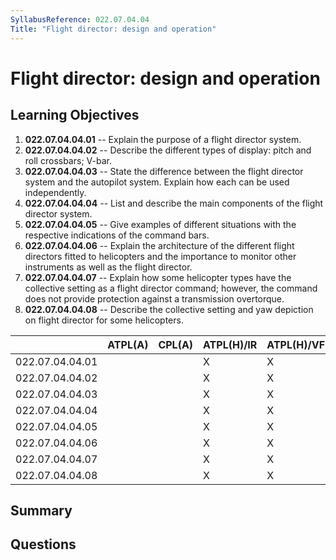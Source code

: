 ```yaml
---
SyllabusReference: 022.07.04.04
Title: "Flight director: design and operation"
---
```


# Flight director: design and operation

## Learning Objectives

1.  **022.07.04.04.01** -- Explain the purpose of a flight director system.
2.  **022.07.04.04.02** -- Describe the different types of display: pitch and
    roll crossbars; V-bar.
3.  **022.07.04.04.03** -- State the difference between the flight director
    system and the autopilot system. Explain how each can be used independently.
4.  **022.07.04.04.04** -- List and describe the main components of the flight
    director system.
5.  **022.07.04.04.05** -- Give examples of different situations with the
    respective indications of the command bars.
6.  **022.07.04.04.06** -- Explain the architecture of the different flight
    directors fitted to helicopters and the importance to monitor other
    instruments as well as the flight director.
7.  **022.07.04.04.07** -- Explain how some helicopter types have the collective
    setting as a flight director command; however, the command does not provide
    protection against a transmission overtorque.
8.  **022.07.04.04.08** -- Describe the collective setting and yaw depiction on
    flight director for some helicopters.

|                 | ATPL(A) | CPL(A) | ATPL(H)/IR | ATPL(H)/VFR | CPL(H) | IR | CBIR(A) |
| --------------- | ------- | ------ | ---------- | ----------- | ------ | -- | ------- |
| 022.07.04.04.01 |         |        | X          | X           | X      |    |         |
| 022.07.04.04.02 |         |        | X          | X           | X      |    |         |
| 022.07.04.04.03 |         |        | X          | X           | X      |    |         |
| 022.07.04.04.04 |         |        | X          | X           | X      |    |         |
| 022.07.04.04.05 |         |        | X          | X           | X      |    |         |
| 022.07.04.04.06 |         |        | X          | X           | X      |    |         |
| 022.07.04.04.07 |         |        | X          | X           | X      |    |         |
| 022.07.04.04.08 |         |        | X          | X           | X      |    |         |

## Summary

## Questions
